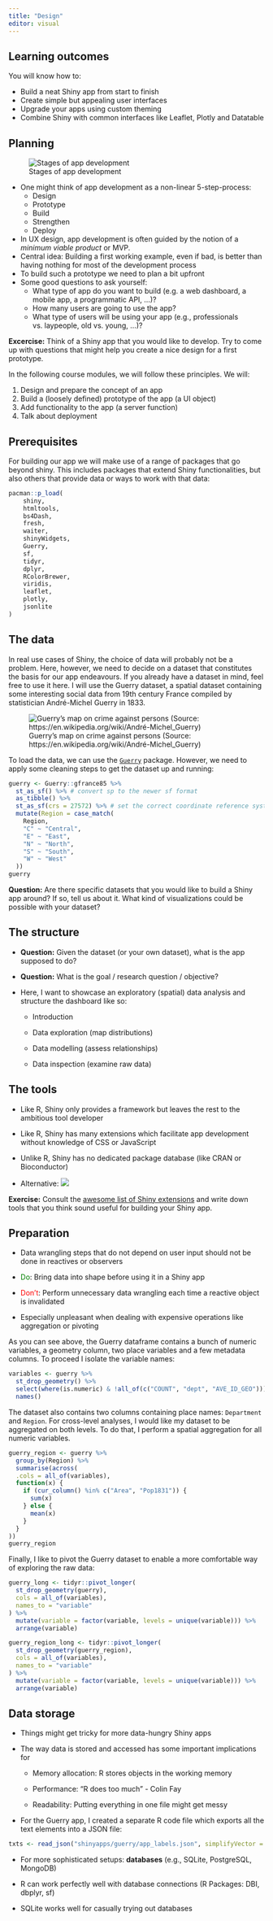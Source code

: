 ```yaml
---
title: "Design"
editor: visual
---
```


## Learning outcomes

You will know how to:

-   Build a neat Shiny app from start to finish
-   Create simple but appealing user interfaces
-   Upgrade your apps using custom theming
-   Combine Shiny with common interfaces like Leaflet, Plotly and Datatable

## Planning

![Stages of app development](resources/app-design.svg)

-   One might think of app development as a non-linear 5-step-process:
    -   Design
    -   Prototype
    -   Build
    -   Strengthen
    -   Deploy
-   In UX design, app development is often guided by the notion of a *minimum viable product* or MVP.
-   Central idea: Building a first working example, even if bad, is better than having nothing for most of the development process
-   To build such a prototype we need to plan a bit upfront
-   Some good questions to ask yourself:
    -   What type of app do you want to build (e.g. a web dashboard, a mobile app, a programmatic API, ...)?
    -   How many users are going to use the app?
    -   What type of users will be using your app (e.g., professionals vs. laypeople, old vs. young, ...)?

**Excercise:** Think of a Shiny app that you would like to develop. Try to come up with questions that might help you create a nice design for a first prototype.

In the following course modules, we will follow these principles. We will:

1.  Design and prepare the concept of an app
2.  Build a (loosely defined) prototype of the app (a UI object)
3.  Add functionality to the app (a server function)
4.  Talk about deployment

## Prerequisites

For building our app we will make use of a range of packages that go beyond shiny. This includes packages that extend Shiny functionalities, but also others that provide data or ways to work with that data:

```r
pacman::p_load(
	shiny,
	htmltools,
	bs4Dash,
	fresh,
	waiter,
	shinyWidgets,
	Guerry,
	sf,
	tidyr,
	dplyr,
	RColorBrewer,
	viridis,
	leaflet,
	plotly,
	jsonlite
)
```

## The data

In real use cases of Shiny, the choice of data will probably not be a problem. Here, however, we need to decide on a dataset that constitutes the basis for our app endeavours. If you already have a dataset in mind, feel free to use it here. I will use the Guerry dataset, a spatial dataset containing some interesting social data from 19th century France compiled by statistician André-Michel Guerry in 1833.

![Guerry's map on crime against persons (Source: https://en.wikipedia.org/wiki/André-Michel_Guerry)](https://upload.wikimedia.org/wikipedia/en/c/c6/AMGuerry-carte1-low.jpg)

To load the data, we can use the [`Guerry`](https://cran.r-project.org/web/packages/Guerry/) package. However, we need to apply some cleaning steps to get the dataset up and running:

```r
guerry <- Guerry::gfrance85 %>%
  st_as_sf() %>% # convert sp to the newer sf format
  as_tibble() %>%
  st_as_sf(crs = 27572) %>% # set the correct coordinate reference system
  mutate(Region = case_match(
    Region,
    "C" ~ "Central",
    "E" ~ "East",
    "N" ~ "North",
    "S" ~ "South",
    "W" ~ "West"
  ))
guerry
```

**Question:** Are there specific datasets that you would like to build a Shiny app around? If so, tell us about it. What kind of visualizations could be possible with your dataset?

## The structure

-   **Question:** Given the dataset (or your own dataset), what is the app supposed to do?

-   **Question:** What is the goal / research question / objective?

-   Here, I want to showcase an exploratory (spatial) data analysis and structure the dashboard like so:

    -   Introduction

    -   Data exploration (map distributions)

    -   Data modelling (assess relationships)

    -   Data inspection (examine raw data)

## The tools

-   Like R, Shiny only provides a framework but leaves the rest to the ambitious tool developer

-   Like R, Shiny has many extensions which facilitate app development without knowledge of CSS or JavaScript

-   Unlike R, Shiny has no dedicated package database (like CRAN or Bioconductor)

-   Alternative: [![](awesome-logo.svg)](https://github.com/nanxstats/awesome-shiny-extensions)

**Exercise:** Consult the [awesome list of Shiny extensions](https://github.com/nanxstats/awesome-shiny-extensions) and write down tools that you think sound useful for building your Shiny app.

## Preparation

-   Data wrangling steps that do not depend on user input should not be done in reactives or observers

-   [Do]{style="color:green;"}: Bring data into shape before using it in a Shiny app

-   [Don't]{style="color:red;"}: Perform unnecessary data wrangling each time a reactive object is invalidated

-   Especially unpleasant when dealing with expensive operations like aggregation or pivoting

As you can see above, the Guerry dataframe contains a bunch of numeric variables, a geometry column, two place variables and a few metadata columns. To proceed I isolate the variable names:

```r
variables <- guerry %>%
  st_drop_geometry() %>%
  select(where(is.numeric) & !all_of(c("COUNT", "dept", "AVE_ID_GEO"))) %>%
  names()
```

The dataset also contains two columns containing place names: `Department` and `Region`. For cross-level analyses, I would like my dataset to be aggregated on both levels. To do that, I perform a spatial aggregation for all numeric variables.

```r
guerry_region <- guerry %>%
  group_by(Region) %>%
  summarise(across(
  .cols = all_of(variables),
  function(x) {
    if (cur_column() %in% c("Area", "Pop1831")) {
      sum(x)
    } else {
      mean(x)
    }
  }
))
guerry_region
```

Finally, I like to pivot the Guerry dataset to enable a more comfortable way of exploring the raw data:

```r
guerry_long <- tidyr::pivot_longer(
  st_drop_geometry(guerry),
  cols = all_of(variables),
  names_to = "variable"
) %>%
  mutate(variable = factor(variable, levels = unique(variable))) %>%
  arrange(variable)

guerry_region_long <- tidyr::pivot_longer(
  st_drop_geometry(guerry_region),
  cols = all_of(variables),
  names_to = "variable"
) %>%
  mutate(variable = factor(variable, levels = unique(variable))) %>%
  arrange(variable)
```

## Data storage

-   Things might get tricky for more data-hungry Shiny apps

-   The way data is stored and accessed has some important implications for

    -   Memory allocation: R stores objects in the working memory

    -   Performance: "R does too much" - Colin Fay

    -   Readability: Putting everything in one file might get messy

-   For the Guerry app, I created a separate R code file which exports all the text elements into a JSON file:

```r
txts <- read_json("shinyapps/guerry/app_labels.json", simplifyVector = TRUE)
```

-   For more sophisticated setups: **databases** (e.g., SQLite, PostgreSQL, MongoDB)

-   R can work perfectly well with database connections (R Packages: DBI, dbplyr, sf)

-   SQLite works well for casually trying out databases
